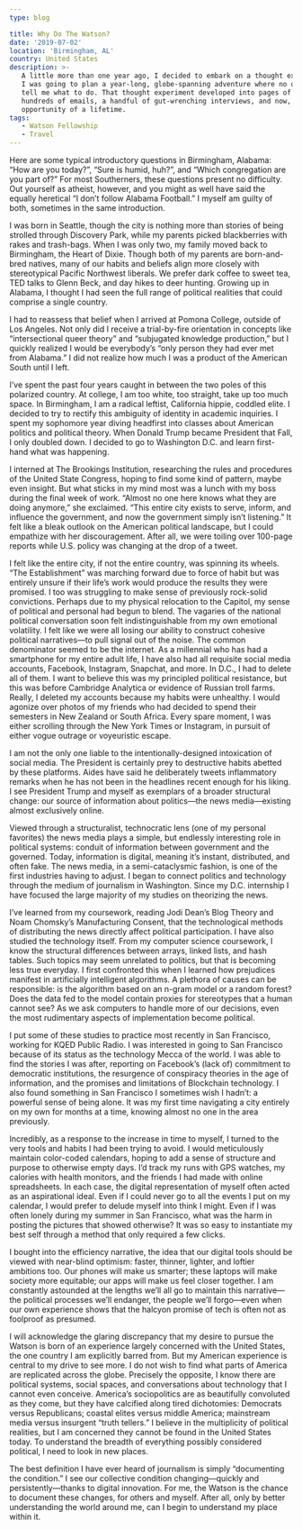 ```yaml
---
type: blog

title: Why Do The Watson?
date: '2019-07-02'
location: 'Birmingham, AL'
country: United States
description: >-
   A little more than one year ago, I decided to embark on a thought experiment.
   I was going to plan a year-long, globe-spanning adventure where no one could
   tell me what to do. That thought experiment developed into pages of writing,
   hundreds of emails, a handful of gut-wrenching interviews, and now, the
   opportunity of a lifetime.
tags:
   - Watson Fellowship
   - Travel
---
```


Here are some typical introductory questions in Birmingham, Alabama: “How are
you today?”, “Sure is humid, huh?”, and “Which congregation are you part of?”
For most Southerners, these questions present no difficulty. Out yourself as
atheist, however, and you might as well have said the equally heretical “I don’t
follow Alabama Football.” I myself am guilty of both, sometimes in the same
introduction.

I was born in Seattle, though the city is nothing more than stories of being
strolled through Discovery Park, while my parents picked blackberries with rakes
and trash-bags. When I was only two, my family moved back to Birmingham, the
Heart of Dixie. Though both of my parents are born-and-bred natives, many of our
habits and beliefs align more closely with stereotypical Pacific Northwest
liberals. We prefer dark coffee to sweet tea, TED talks to Glenn Beck, and day
hikes to deer hunting. Growing up in Alabama, I thought I had seen the full
range of political realities that could comprise a single country.

I had to reassess that belief when I arrived at Pomona College, outside of Los
Angeles. Not only did I receive a trial-by-fire orientation in concepts like
“intersectional queer theory” and “subjugated knowledge production,” but I
quickly realized I would be everybody’s “only person they had ever met from
Alabama.” I did not realize how much I was a product of the American South until
I left.

I’ve spent the past four years caught in between the two poles of this polarized
country. At college, I am too white, too straight, take up too much space. In
Birmingham, I am a radical leftist, California hippie, coddled elite. I decided
to try to rectify this ambiguity of identity in academic inquiries. I spent my
sophomore year diving headfirst into classes about American politics and
political theory. When Donald Trump became President that Fall, I only doubled
down. I decided to go to Washington D.C. and learn first-hand what was
happening.

I interned at The Brookings Institution, researching the rules and procedures of
the United State Congress, hoping to find some kind of pattern, maybe even
insight. But what sticks in my mind most was a lunch with my boss during the
final week of work. “Almost no one here knows what they are doing anymore,” she
exclaimed. “This entire city exists to serve, inform, and influence the
government, and now the government simply isn’t listening.” It felt like a bleak
outlook on the American political landscape, but I could empathize with her
discouragement. After all, we were toiling over 100-page reports while U.S.
policy was changing at the drop of a tweet.

I felt like the entire city, if not the entire country, was spinning its wheels.
“The Establishment” was marching forward due to force of habit but was entirely
unsure if their life’s work would produce the results they were promised. I too
was struggling to make sense of previously rock-solid convictions. Perhaps due
to my physical relocation to the Capitol, my sense of political and personal had
begun to blend. The vagaries of the national political conversation soon felt
indistinguishable from my own emotional volatility. I felt like we were all
losing our ability to construct cohesive political narratives—to pull signal out
of the noise. The common denominator seemed to be the internet. As a millennial
who has had a smartphone for my entire adult life, I have also had all requisite
social media accounts, Facebook, Instagram, Snapchat, and more. In D.C., I had
to delete all of them. I want to believe this was my principled political
resistance, but this was before Cambridge Analytica or evidence of Russian troll
farms. Really, I deleted my accounts because my habits were unhealthy. I would
agonize over photos of my friends who had decided to spend their semesters in
New Zealand or South Africa. Every spare moment, I was either scrolling through
the New York Times or Instagram, in pursuit of either vogue outrage or
voyeuristic escape.

I am not the only one liable to the intentionally-designed intoxication of
social media. The President is certainly prey to destructive habits abetted by
these platforms. Aides have said he deliberately tweets inflammatory remarks
when he has not been in the headlines recent enough for his liking. I see
President Trump and myself as exemplars of a broader structural change: our
source of information about politics—the news media—existing almost exclusively
online.

Viewed through a structuralist, technocratic lens (one of my personal favorites)
the news media plays a simple, but endlessly interesting role in political
systems: conduit of information between government and the governed. Today,
information is digital, meaning it’s instant, distributed, and often fake. The
news media, in a semi-cataclysmic fashion, is one of the first industries having
to adjust. I began to connect politics and technology through the medium of
journalism in Washington. Since my D.C. internship I have focused the large
majority of my studies on theorizing the news.

I’ve learned from my coursework, reading Jodi Dean’s Blog Theory and Noam
Chomsky’s Manufacturing Consent, that the technological methods of distributing
the news directly affect political participation. I have also studied the
technology itself. From my computer science coursework, I know the structural
differences between arrays, linked lists, and hash tables. Such topics may seem
unrelated to politics, but that is becoming less true everyday. I first
confronted this when I learned how prejudices manifest in artificially
intelligent algorithms. A plethora of causes can be responsible: is the
algorithm based on an n-gram model or a random forest? Does the data fed to the
model contain proxies for stereotypes that a human cannot see? As we ask
computers to handle more of our decisions, even the most rudimentary aspects of
implementation become political.

I put some of these studies to practice most recently in San Francisco, working
for KQED Public Radio. I was interested in going to San Francisco because of its
status as the technology Mecca of the world. I was able to find the stories I
was after, reporting on Facebook’s (lack of) commitment to democratic
institutions, the resurgence of conspiracy theories in the age of information,
and the promises and limitations of Blockchain technology. I also found
something in San Francisco I sometimes wish I hadn’t: a powerful sense of being
alone. It was my first time navigating a city entirely on my own for months at a
time, knowing almost no one in the area previously.

Incredibly, as a response to the increase in time to myself, I turned to the
very tools and habits I had been trying to avoid. I would meticulously maintain
color-coded calendars, hoping to add a sense of structure and purpose to
otherwise empty days. I’d track my runs with GPS watches, my calories with
health monitors, and the friends I had made with online spreadsheets. In each
case, the digital representation of myself often acted as an aspirational ideal.
Even if I could never go to all the events I put on my calendar, I would prefer
to delude myself into think I might. Even if I was often lonely during my summer
in San Francisco, what was the harm in posting the pictures that showed
otherwise? It was so easy to instantiate my best self through a method that only
required a few clicks.

I bought into the efficiency narrative, the idea that our digital tools should
be viewed with near-blind optimism: faster, thinner, lighter, and loftier
ambitions too. Our phones will make us smarter; these laptops will make society
more equitable; our apps will make us feel closer together. I am constantly
astounded at the lengths we’ll all go to maintain this narrative—the political
processes we’ll endanger, the people we’ll forgo—even when our own experience
shows that the halcyon promise of tech is often not as foolproof as presumed.

I will acknowledge the glaring discrepancy that my desire to pursue the Watson
is born of an experience largely concerned with the United States, the one
country I am explicitly barred from. But my American experience is central to my
drive to see more. I do not wish to find what parts of America are replicated
across the globe. Precisely the opposite, I know there are political systems,
social spaces, and conversations about technology that I cannot even conceive.
America’s sociopolitics are as beautifully convoluted as they come, but they
have calcified along tired dichotomies: Democrats versus Republicans; coastal
elites versus middle America; mainstream media versus insurgent “truth tellers.”
I believe in the multiplicity of political realities, but I am concerned they
cannot be found in the United States today. To understand the breadth of
everything possibly considered political, I need to look in new places.

The best definition I have ever heard of journalism is simply “documenting the
condition.” I see our collective condition changing—quickly and
persistently—thanks to digital innovation. For me, the Watson is the chance to
document these changes, for others and myself. After all, only by better
understanding the world around me, can I begin to understand my place within it.

